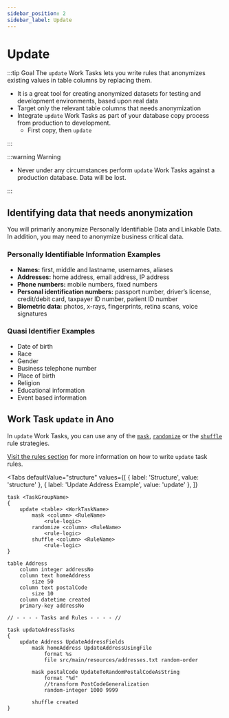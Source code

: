 ```yaml
---
sidebar_position: 2
sidebar_label: Update
---
```



# Update

:::tip Goal
The `update` Work Tasks lets you write rules that anonymizes existing values in table columns by replacing them.

- It is a great tool for creating anonymized datasets for testing and development environments, based upon real data
- Target only the relevant table columns that needs anonymization
- Integrate `update` Work Tasks as part of your database copy process from production to development.
  - First copy, then `update`

:::

:::warning Warning

- Never under any circumstances perform `update` Work Tasks against a production database. Data will be lost.

:::

## Identifying data that needs anonymization

You will primarily anonymize Personally Identifiable Data and Linkable Data. In addition, you may need to anonymize business critical data.

### Personally Identifiable Information Examples

- **Names:** first, middle and lastname, usernames, aliases
- **Addresses:** home address, email address, IP address
- **Phone numbers:** mobile numbers, fixed numbers
- **Personal identification numbers:** passport number, driver’s license, credit/debit card, taxpayer ID number, patient ID number
- **Biometric data:** photos, x-rays, fingerprints, retina scans, voice signatures

### Quasi Identifier Examples

- Date of birth
- Race
- Gender
- Business telephone number
- Place of birth
- Religion
- Educational information
- Event based information

## Work Task `update` in Ano

In `update` Work Tasks, you can use any of the [`mask`](../rules/mask/overview-mask), [`randomize`](../rules/randomize/overview-randomize) or the [`shuffle`](../rules/shuffle-rule) rule strategies.

[Visit the rules section](../rules/overview-rules) for more information on how to write `update` task rules.

<Tabs
  defaultValue="structure"
  values={[
    { label: 'Structure', value: 'structure' },
    { label: 'Update Address Example', value: 'update' },
  ]}
>

<TabItem value="structure">

```ano
task <TaskGroupName>
{
    update <table> <WorkTaskName>
        mask <column> <RuleName>
            <rule-logic>
        randomize <column> <RuleName>
            <rule-logic>
        shuffle <column> <RuleName>
            <rule-logic>
}
```

</TabItem>

<TabItem value="update">

```ano
table Address
    column integer addressNo
    column text homeAddress
        size 50
    column text postalCode
        size 10
    column datetime created
    primary-key addressNo

// - - - - Tasks and Rules - - - - //

task updateAdressTasks
{
    update Address UpdateAddressFields
        mask homeAddress UpdateAddressUsingFile
            format %s
            file src/main/resources/addresses.txt random-order

        mask postalCode UpdateToRandomPostalCodeAsString
            format "%d"
            //transform PostCodeGeneralization
            random-integer 1000 9999

        shuffle created
}
```

</TabItem>

</Tabs>
